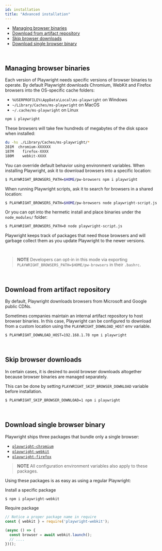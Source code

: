 ```yaml
---
id: installation
title: "Advanced installation"
---
```



<!-- GEN:toc -->
- [Managing browser binaries](#managing-browser-binaries)
- [Download from artifact repository](#download-from-artifact-repository)
- [Skip browser downloads](#skip-browser-downloads)
- [Download single browser binary](#download-single-browser-binary)
<!-- GEN:stop -->

<br/>

## Managing browser binaries

Each version of Playwright needs specific versions of browser binaries to operate. By default Playwright downloads Chromium, WebKit and Firefox browsers into the OS-specific cache folders:

- `%USERPROFILE%\AppData\Local\ms-playwright` on Windows
- `~/Library/Caches/ms-playwright` on MacOS
- `~/.cache/ms-playwright` on Linux

```sh
npm i playwright
```

These browsers will take few hundreds of megabytes of the disk space when installed:

```sh
du -hs ./Library/Caches/ms-playwright/*
281M  chromium-XXXXXX
187M	firefox-XXXX
180M	webkit-XXXX
```

You can override default behavior using environment variables. When installing Playwright, ask it to download browsers into a specific location:

```sh
$ PLAYWRIGHT_BROWSERS_PATH=$HOME/pw-browsers npm i playwright
```

When running Playwright scripts, ask it to search for browsers in a shared location:

```sh
$ PLAYWRIGHT_BROWSERS_PATH=$HOME/pw-browsers node playwright-script.js
```

Or you can opt into the hermetic install and place binaries under the `node_modules/` folder:

```sh
$ PLAYWRIGHT_BROWSERS_PATH=0 node playwright-script.js
```

Playwright keeps track of packages that need those browsers and will garbage collect them as you update Playwright to the newer versions.

<br/>

> **NOTE** Developers can opt-in in this mode via exporting `PLAYWRIGHT_BROWSERS_PATH=$HOME/pw-browsers` in their `.bashrc`.

<br/>

## Download from artifact repository

By default, Playwright downloads browsers from Microsoft and Google public CDNs.

Sometimes companies maintain an internal artifact repository to host browser
binaries. In this case, Playwright can be configured to download from a custom
location using the `PLAYWRIGHT_DOWNLOAD_HOST` env variable.

```sh
$ PLAYWRIGHT_DOWNLOAD_HOST=192.168.1.78 npm i playwright
```

<br/>

## Skip browser downloads

In certain cases, it is desired to avoid browser downloads altogether because
browser binaries are managed separately.

This can be done by setting `PLAYWRIGHT_SKIP_BROWSER_DOWNLOAD` variable before installation.

```sh
$ PLAYWRIGHT_SKIP_BROWSER_DOWNLOAD=1 npm i playwright
```

<br/>

## Download single browser binary

Playwright ships three packages that bundle only a single browser:
- [`playwright-chromium`](https://www.npmjs.com/package/playwright-chromium)
- [`playwright-webkit`](https://www.npmjs.com/package/playwright-webkit)
- [`playwright-firefox`](https://www.npmjs.com/package/playwright-firefox)

> **NOTE** All configuration environment variables also apply to these packages.

Using these packages is as easy as using a regular Playwright:

Install a specific package

```sh
$ npm i playwright-webkit
```

Require package

```js
// Notice a proper package name in require
const { webkit } = require('playwright-webkit');

(async () => {
  const browser = await webkit.launch();
  // ....
})();
```
